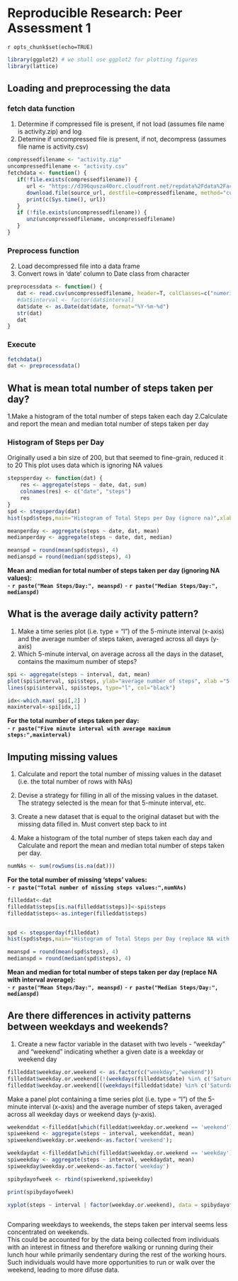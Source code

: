 # Reproducible Research: Peer Assessment 1

`r opts_chunk$set(echo=TRUE)`

```r
library(ggplot2) # we shall use ggplot2 for plotting figures
library(lattice)
```

## Loading and preprocessing the data

### fetch data function
1. Determine if compressed file is present, if not load (assumes file name is activity.zip) and log 
2. Detemine if uncompressed file is present, if not, decompress (assumes file name is activity.csv)

```r
compressedfilename <- "activity.zip"
uncompressedfilename <- "activity.csv"
fetchdata <- function() {
   if(!file.exists(compressedfilename)) {
      url <- "https://d396qusza40orc.cloudfront.net/repdata%2Fdata%2Factivity.zip"
      download.file(source_url, destfile=compressedfilename, method="curl")
      print(c(Sys.time(), url))
   }
   if (!file.exists(uncompressedfilename)) {
      unz(uncompressedfilename, uncompressedfilename)
   }
}
```

### Preprocess function
2. Load decompressed file into a data frame
3. Convert rows in 'date' column to Date class from character

```r
preprocessdata <- function() {
   dat <- read.csv(uncompressedfilename, header=T, colClasses=c("numeric", "character", "numeric"))
   #dat$interval <- factor(dat$interval)
   dat$date <- as.Date(dat$date, format="%Y-%m-%d")
   str(dat)
   dat
}
```
###  Execute
```r
fetchdata()
dat <- preprocessdata()
```

## What is mean total number of steps taken per day?
1.Make a histogram of the total number of steps taken each day
2.Calculate and report the mean and median total number of steps taken per day

### Histogram of Steps per Day
Originally used a bin size of 200, but that seemed to fine-grain, reduced it to 20
This plot uses data which is ignoring NA values
```r
stepsperday <- function(dat) {
    res <- aggregate(steps ~ date, dat, sum)
    colnames(res) <- c("date", "steps")
    res
}
spd <- stepsperday(dat)
hist(spd$steps,main="Histogram of Total Steps per Day (ignore na)",xlab="Steps", breaks=20)

meanperday <- aggregate(steps ~ date, dat, mean)
medianperday <- aggregate(steps ~ date, dat, median)

meanspd = round(mean(spd$steps), 4)
medianspd = round(median(spd$steps), 4)
```

**Mean and median for total number of steps taken per day (ignoring NA values):**  
- **`r paste("Mean Steps/Day:", meanspd)`**
- **`r paste("Median Steps/Day:", medianspd)`**

## What is the average daily activity pattern?
1. Make a time series plot (i.e. type = "l") of the 5-minute interval (x-axis)
and the average number of steps taken, averaged across all days (y-axis)
2. Which 5-minute interval, on average across all the days in the dataset,
contains the maximum number of steps?
```r
spi <- aggregate(steps ~ interval, dat, mean)
plot(spi$interval, spi$steps, ylab="average number of steps", xlab ="5-minute interval", type = "n", main="Average Daily Activity Pattern")
lines(spi$interval, spi$steps, type="l", col="black")

idx<-which.max( spi[,2] )
maxinterval<-spi[idx,1]
```

**For the total number of steps taken per day:**  
- **`r paste("Five minute interval with average maximum steps:",maxinterval)`**

## Imputing missing values
1. Calculate and report the total number of missing values in the dataset
(i.e. the total number of rows with NAs)

2. Devise a strategy for filling in all of the missing values in the dataset. The
strategy selected is the mean for that 5-minute interval, etc.

3. Create a new dataset that is equal to the original dataset but with the
missing data filled in. Must convert step back to int 

4. Make a histogram of the total number of steps taken each day and Calculate
and report the mean and median total number of steps taken per day.

```r
numNAs <- sum(rowSums(is.na(dat)))
```
**For the total number of missing 'steps' values:**  
- **`r paste("Total number of missing steps values:",numNAs)`**

```r
filleddat<-dat
filleddat$steps[is.na(filleddat$steps)]<-spi$steps
filleddat$steps<-as.integer(filleddat$steps)


spd <- stepsperday(filleddat)
hist(spd$steps,main="Histogram of Total Steps per Day (replace NA with interval average)",xlab="Steps", breaks=20)

meanspd = round(mean(spd$steps), 4)
medianspd = round(median(spd$steps), 4)
```

**Mean and median for total number of steps taken per day (replace NA with interval average):**  
- **`r paste("Mean Steps/Day:", meanspd)`**
- **`r paste("Median Steps/Day:", medianspd)`**

## Are there differences in activity patterns between weekdays and weekends?

1. Create a new factor variable in the dataset with two levels - "weekday"
and "weekend" indicating whether a given date is a weekday or weekend
day
```r
filleddat$weekday.or.weekend <- as.factor(c("weekday","weekend"))
filleddat$weekday.or.weekend[(!(weekdays(filleddat$date) %in% c('Saturday','Sunday')))]<- as.factor("weekday")
filleddat$weekday.or.weekend[((weekdays(filleddat$date) %in% c('Saturday','Sunday')))]<- as.factor("weekend")


```

Make a panel plot containing a time series plot (i.e. type = "l") of the
5-minute interval (x-axis) and the average number of steps taken, averaged
across all weekday days or weekend days (y-axis).

```r
weekenddat <-filleddat[which(filleddat$weekday.or.weekend == 'weekend'),]
spiweekend <- aggregate(steps ~ interval, weekenddat, mean)
spiweekend$weekday.or.weekend<-as.factor('weekend');

weekdaydat <-filleddat[which(filleddat$weekday.or.weekend == 'weekday'),]
spiweekday <- aggregate(steps ~ interval, weekdaydat, mean)
spiweekday$weekday.or.weekend<-as.factor('weekday')

spibydayofweek <- rbind(spiweekend,spiweekday)

print(spibydayofweek)

xyplot(steps ~ interval | factor(weekday.or.weekend), data = spibydayofweek, layout=c(1,2), ylab="Steps", xlab="Interval",type="l")



```

Comparing weekdays to weekends, the steps taken per interval seems less concentrated on weekends.  
This could be accounted for by the data being collected from individuals with an interest in fitness and therefore walking or running during their lunch hour while primarily sendentary during the rest of the working hours. Such individuals would have more opportunities to run or walk over the weekend, leading to more difuse data.  